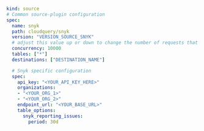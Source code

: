 ```yaml copy
kind: source
# Common source-plugin configuration
spec:
  name: snyk
  path: cloudquery/snyk
  version: "VERSION_SOURCE_SNYK"
  # adjust this value up or down to change the number of requests that are made in parallel
  concurrency: 10000
  tables: ["*"]
  destinations: ["DESTINATION_NAME"]

  # Snyk specific configuration
  spec:
    api_key: "<YOUR_API_KEY_HERE>"
    organizations:
    - "<YOUR_ORG_1>"
    - "<YOUR_ORG_2>"
    endpoint_url: "<YOUR_BASE_URL>"
    table_options:
      snyk_reporting_issues:
        period: 30d
```